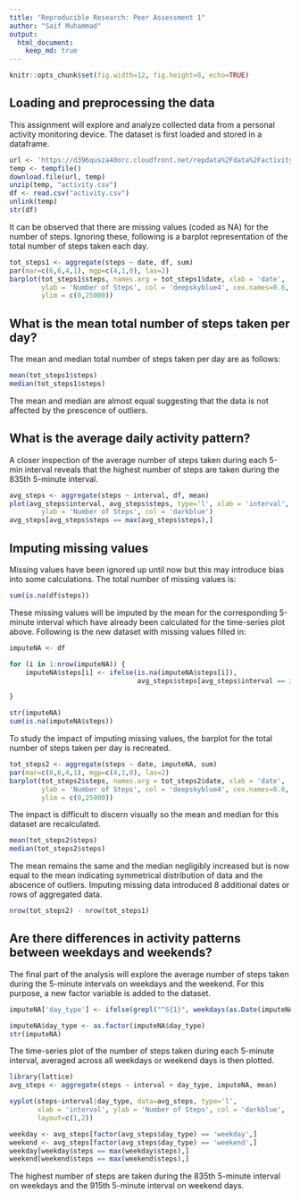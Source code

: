 ```yaml
---
title: "Reproducible Research: Peer Assessment 1"
author: "Saif Muhammad"
output: 
  html_document:
    keep_md: true
---
```


```r
knitr::opts_chunk$set(fig.width=12, fig.height=8, echo=TRUE)
```

## Loading and preprocessing the data
This assignment will explore and analyze collected data from a personal activity monitoring device. The dataset is first loaded and stored in a dataframe.

```r
url <- 'https://d396qusza40orc.cloudfront.net/repdata%2Fdata%2Factivity.zip'
temp <- tempfile()
download.file(url, temp)
unzip(temp, "activity.csv")
df <- read.csv("activity.csv")
unlink(temp)
str(df)
```

It can be observed that there are missing values (coded as NA) for the number of steps. Ignoring these, following is a barplot representation of the total number of steps taken each day.

```r
tot_steps1 <- aggregate(steps ~ date, df, sum)
par(mar=c(6,6,4,1), mgp=c(4,1,0), las=2)
barplot(tot_steps1$steps, names.arg = tot_steps1$date, xlab = 'date', 
        ylab = 'Number of Steps', col = 'deepskyblue4', cex.names=0.6,
        ylim = c(0,25000))
```

## What is the mean total number of steps taken per day?
The mean and median total number of steps taken per day are as follows:

```r
mean(tot_steps1$steps)
median(tot_steps1$steps)
```

The mean and median are almost equal suggesting that the data is not affected by the prescence of outliers.

## What is the average daily activity pattern?
A closer inspection of the average number of steps taken during each 5-min interval reveals that the highest number of steps are taken during the 835th 5-minute interval.

```r
avg_steps <- aggregate(steps ~ interval, df, mean)
plot(avg_steps$interval, avg_steps$steps, type='l', xlab = 'interval', 
        ylab = 'Number of Steps', col = 'darkblue')
avg_steps[avg_steps$steps == max(avg_steps$steps),]
```

## Imputing missing values
Missing values have been ignored up until now but this may introduce bias into some calculations. The total number of missing values is:

```r

sum(is.na(df$steps))

```

These missing values will be imputed by the mean for the corresponding 5-minute interval which have already been calculated for the time-series plot above. Following is the new dataset with missing values filled in:

```r
imputeNA <- df

for (i in 1:nrow(imputeNA)) {
    imputeNA$steps[i] <- ifelse(is.na(imputeNA$steps[i]),
                                avg_steps$steps[avg_steps$interval == imputeNA$interval[i]], df$steps[i])

}

str(imputeNA)
sum(is.na(imputeNA$steps))
```

To study the impact of imputing missing values, the barplot for the total number of steps taken per day is recreated.

```r
tot_steps2 <- aggregate(steps ~ date, imputeNA, sum)
par(mar=c(6,6,4,1), mgp=c(4,1,0), las=2)
barplot(tot_steps2$steps, names.arg = tot_steps2$date, xlab = 'date', 
        ylab = 'Number of Steps', col = 'deepskyblue4', cex.names=0.6,
        ylim = c(0,25000))
```

The impact is difficult to discern visually so the mean and median for this dataset are recalculated.

```r
mean(tot_steps2$steps)
median(tot_steps2$steps)
```

The mean remains the same and the median negligibly increased but is now equal to the mean indicating symmetrical distribution of data and the abscence of outliers. Imputing missing data introduced 8 additional dates or rows of aggregated data.

```r
nrow(tot_steps2) - nrow(tot_steps1)
```

## Are there differences in activity patterns between weekdays and weekends?
The final part of the analysis will explore the average number of steps taken during the 5-minute intervals on weekdays and the weekend. For this purpose, a new factor variable is added to the dataset.

```r
imputeNA['day_type'] <- ifelse(grepl("^S{1}", weekdays(as.Date(imputeNA$date))), 'weekend', 'weekday')

imputeNA$day_type <- as.factor(imputeNA$day_type)
str(imputeNA)
```

The time-series plot of the number of steps taken during each 5-minute interval, averaged across all weekdays or weekend days is then plotted.

```r
library(lattice)
avg_steps <- aggregate(steps ~ interval + day_type, imputeNA, mean)

xyplot(steps~interval|day_type, data=avg_steps, type='l',
       xlab = 'interval', ylab = 'Number of Steps', col = 'darkblue',
       layout=c(1,2))

weekday <- avg_steps[factor(avg_steps$day_type) == 'weekday',]
weekend <- avg_steps[factor(avg_steps$day_type) == 'weekend',]
weekday[weekday$steps == max(weekday$steps),]
weekend[weekend$steps == max(weekend$steps),]
```

The highest number of steps are taken during the 835th 5-minute interval on weekdays and the 915th 5-minute interval on weekend days.